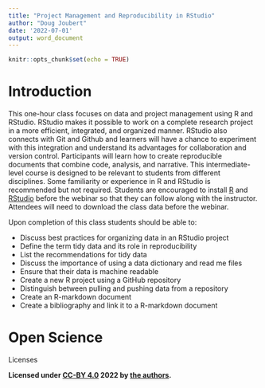 ```yaml
---
title: "Project Management and Reproducibility in RStudio"
author: "Doug Joubert"
date: '2022-07-01'
output: word_document
---
```


```r
knitr::opts_chunk$set(echo = TRUE)
```

# Introduction

This one-hour class focuses on data and project management
using R and RStudio. RStudio makes it possible to work on a complete research
project in a more efficient, integrated, and organized manner. RStudio also
connects with Git and Github and learners will have a chance to experiment with
this integration and understand its advantages for collaboration and version
control. Participants will learn how to create reproducible documents that
combine code, analysis, and narrative. This intermediate-level course is
designed to be relevant to students from different disciplines. Some
familiarity or experience in R and RStudio is recommended but not required. Students
are encouraged to install [R](https://mirrors.nics.utk.edu/cran/) and [RStudio](https://www.rstudio.com/products/rstudio/download/#download) before
the webinar so that they can follow along with the instructor. Attendees will
need to download the class data before the webinar.

Upon completion of this class students should be able to:

* Discuss best practices for organizing data in an RStudio project
* Define the term tidy data and its role in reproducibility
* List the recommendations for tidy data
* Discuss the importance of using a data dictionary and read me files
* Ensure that their data is machine readable
* Create a new R project using a GitHub repository
* Distinguish between pulling and pushing data from a repository
* Create an R-markdown document
* Create a bibliography and link it to a R-markdown document

# Open Science

Licenses

**Licensed under [CC-BY 4.0](https://creativecommons.org/licenses/by/4.0/) 2022 by [the authors](https://carpentries-incubator.github.io/Reproducible-Publications-with-RStudio/CITATION).**
